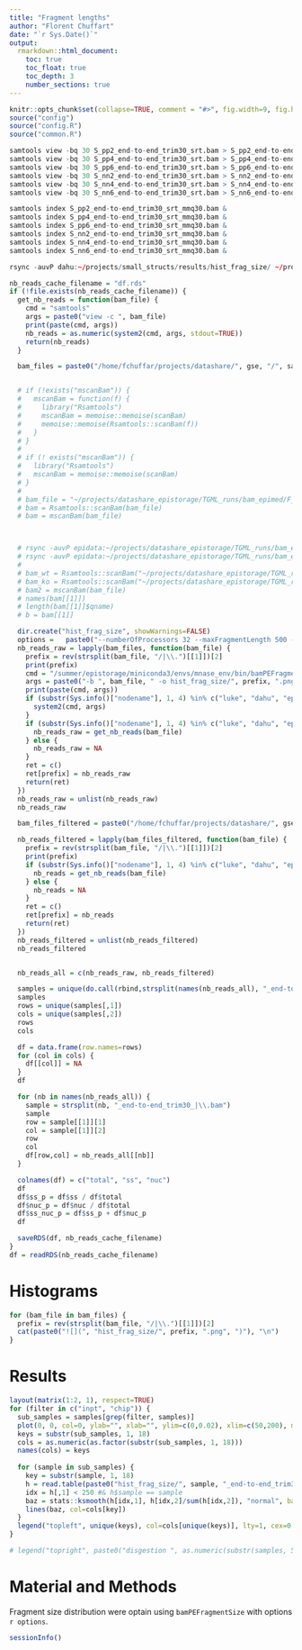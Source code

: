```yaml
---
title: "Fragment lengths"
author: "Florent Chuffart"
date: "`r Sys.Date()`"
output:
  rmarkdown::html_document:
    toc: true
    toc_float: true
    toc_depth: 3
    number_sections: true
---
```



```r
knitr::opts_chunk$set(collapse=TRUE, comment = "#>", fig.width=9, fig.height=6, eval=TRUE, echo=FALSE, results="hide")
source("config")
source("config.R")
source("common.R")
``` 

```r
samtools view -bq 30 S_pp2_end-to-end_trim30_srt.bam > S_pp2_end-to-end_trim30_srt_mmq30.bam &
samtools view -bq 30 S_pp4_end-to-end_trim30_srt.bam > S_pp4_end-to-end_trim30_srt_mmq30.bam &
samtools view -bq 30 S_pp6_end-to-end_trim30_srt.bam > S_pp6_end-to-end_trim30_srt_mmq30.bam &
samtools view -bq 30 S_nn2_end-to-end_trim30_srt.bam > S_nn2_end-to-end_trim30_srt_mmq30.bam &
samtools view -bq 30 S_nn4_end-to-end_trim30_srt.bam > S_nn4_end-to-end_trim30_srt_mmq30.bam &
samtools view -bq 30 S_nn6_end-to-end_trim30_srt.bam > S_nn6_end-to-end_trim30_srt_mmq30.bam &

samtools index S_pp2_end-to-end_trim30_srt_mmq30.bam &
samtools index S_pp4_end-to-end_trim30_srt_mmq30.bam &
samtools index S_pp6_end-to-end_trim30_srt_mmq30.bam &
samtools index S_nn2_end-to-end_trim30_srt_mmq30.bam &
samtools index S_nn4_end-to-end_trim30_srt_mmq30.bam &
samtools index S_nn6_end-to-end_trim30_srt_mmq30.bam &

rsync -auvP dahu:~/projects/small_structs/results/hist_frag_size/ ~/projects/small_structs/results/hist_frag_size/

```

```r
nb_reads_cache_filename = "df.rds"
if (!file.exists(nb_reads_cache_filename)) {
  get_nb_reads = function(bam_file) {
    cmd = "samtools"
    args = paste0("view -c ", bam_file)
    print(paste(cmd, args))
    nb_reads = as.numeric(system2(cmd, args, stdout=TRUE))
    return(nb_reads)
  }

  bam_files = paste0("/home/fchuffar/projects/datashare/", gse, "/", samples, "_end-to-end_trim30_bowtie2_", species, "_", version, "_srt.bam")


  # if (!exists("mscanBam")) {
  #   mscanBam = function(f) {
  #     library("Rsamtools")
  #     mscanBam = memoise::memoise(scanBam)
  #     memoise::memoise(Rsamtools::scanBam(f))
  #   }
  # }
  #
  # if (! exists("mscanBam")) {
  #   library("Rsamtools")
  #   mscanBam = memoise::memoise(scanBam)
  # }
  #
  # bam_file = "~/projects/datashare_epistorage/TGML_runs/bam_epimed/F_ast_end-to-end_trim30.bam"
  # bam = Rsamtools::scanBam(bam_file)
  # bam = mscanBam(bam_file)



  # rsync -auvP epidata:~/projects/datashare_epistorage/TGML_runs/bam_epimed/S_pp2_end-to-end_trim30_srt_mmq30.bam ~/projects/datashare_epistorage/TGML_runs/bam_epimed/.
  # rsync -auvP epidata:~/projects/datashare_epistorage/TGML_runs/bam_epimed/S_nn2_end-to-end_trim30_srt_mmq30.bam ~/projects/datashare_epistorage/TGML_runs/bam_epimed/.
  #
  # bam_wt = Rsamtools::scanBam("~/projects/datashare_epistorage/TGML_runs/bam_epimed/S_pp2_end-to-end_trim30_srt_mmq30.bam")
  # bam_ko = Rsamtools::scanBam("~/projects/datashare_epistorage/TGML_runs/bam_epimed/S_nn2_end-to-end_trim30_srt_mmq30.bam")
  # bam2 = mscanBam(bam_file)
  # names(bam[[1]])
  # length(bam[[1]]$qname)
  # b = bam[[1]]

  dir.create("hist_frag_size", showWarnings=FALSE)
  options =   paste0("--numberOfProcessors 32 --maxFragmentLength 500 --binSize 10000 --distanceBetweenBins 1000000")
  nb_reads_raw = lapply(bam_files, function(bam_file) {
    prefix = rev(strsplit(bam_file, "/|\\.")[[1]])[2]
    print(prefix)
    cmd = "/summer/epistorage/miniconda3/envs/mnase_env/bin/bamPEFragmentSize"
    args = paste0("-b ", bam_file, " -o hist_frag_size/", prefix, ".png --outRawFragmentLengths hist_frag_size/", prefix, ".txt ", options)
    print(paste(cmd, args))
    if (substr(Sys.info()["nodename"], 1, 4) %in% c("luke", "dahu", "epid")) {
      system2(cmd, args)
    }
    if (substr(Sys.info()["nodename"], 1, 4) %in% c("luke", "dahu", "epid")) {
      nb_reads_raw = get_nb_reads(bam_file)
    } else {
      nb_reads_raw = NA
    }
    ret = c()
    ret[prefix] = nb_reads_raw
    return(ret)
  })
  nb_reads_raw = unlist(nb_reads_raw)
  nb_reads_raw

  bam_files_filtered = paste0("/home/fchuffar/projects/datashare/", gse, "/", samples, "_end-to-end_trim30_bowtie2_", species, "_", version, "_srt.bam")

  nb_reads_filtered = lapply(bam_files_filtered, function(bam_file) {
    prefix = rev(strsplit(bam_file, "/|\\.")[[1]])[2]
    print(prefix)
    if (substr(Sys.info()["nodename"], 1, 4) %in% c("luke", "dahu", "epid")) {
      nb_reads = get_nb_reads(bam_file)
    } else {
      nb_reads = NA
    }
    ret = c()
    ret[prefix] = nb_reads
    return(ret)
  })
  nb_reads_filtered = unlist(nb_reads_filtered)
  nb_reads_filtered


  nb_reads_all = c(nb_reads_raw, nb_reads_filtered)

  samples = unique(do.call(rbind,strsplit(names(nb_reads_all), "_end-to-end_trim30_|\\.bam"))[,])
  samples
  rows = unique(samples[,1])
  cols = unique(samples[,2])
  rows 
  cols 

  df = data.frame(row.names=rows)
  for (col in cols) {
    df[[col]] = NA  
  }
  df

  for (nb in names(nb_reads_all)) {
    sample = strsplit(nb, "_end-to-end_trim30_|\\.bam")
    sample
    row = sample[[1]][1]
    col = sample[[1]][2]
    row
    col 
    df[row,col] = nb_reads_all[[nb]]    
  }

  colnames(df) = c("total", "ss", "nuc")
  df
  df$ss_p = df$ss / df$total
  df$nuc_p = df$nuc / df$total
  df$ss_nuc_p = df$ss_p + df$nuc_p 
  df

  saveRDS(df, nb_reads_cache_filename)  
}
df = readRDS(nb_reads_cache_filename)
```

# Histograms

```r
for (bam_file in bam_files) {
  prefix = rev(strsplit(bam_file, "/|\\.")[[1]])[2]
  cat(paste0("![](", "hist_frag_size/", prefix, ".png", ")"), "\n")
}
```




# Results

```r

layout(matrix(1:2, 1), respect=TRUE)
for (filter in c("inpt", "chip")) {
  sub_samples = samples[grep(filter, samples)]
  plot(0, 0, col=0, ylab="", xlab="", ylim=c(0,0.02), xlim=c(50,200), main=filter)
  keys = substr(sub_samples, 1, 18)
  cols = as.numeric(as.factor(substr(sub_samples, 1, 18)))
  names(cols) = keys
  
  for (sample in sub_samples) {
    key = substr(sample, 1, 18)
    h = read.table(paste0("hist_frag_size/", sample, "_end-to-end_trim30_srt_mmq30.txt"), stringsAsFactors=FALSE, header=TRUE)
    idx = h[,1] < 250 #& h$sample == sample
    baz = stats::ksmooth(h[idx,1], h[idx,2]/sum(h[idx,2]), "normal", bandwidth = 5)
    lines(baz, col=cols[key])
  }  
  legend("topleft", unique(keys), col=cols[unique(keys)], lty=1, cex=0.6)
}

# legend("topright", paste0("disgestion ", as.numeric(substr(samples, 5,5))*2, "min"), col=1:length(samples), lty=1)
```




# Material and Methods

Fragment size distribution were optain using `bamPEFragmentSize` with options `r options`.




```r
sessionInfo()
```



























